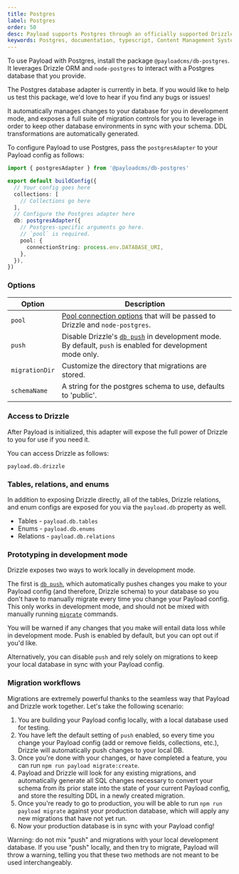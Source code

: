 ```yaml
---
title: Postgres
label: Postgres
order: 50
desc: Payload supports Postgres through an officially supported Drizzle database adapter.
keywords: Postgres, documentation, typescript, Content Management System, cms, headless, javascript, node, react, express
---
```


To use Payload with Postgres, install the package `@payloadcms/db-postgres`. It leverages Drizzle ORM and `node-postgres` to interact with a Postgres database that you provide.

<Banner>
  The Postgres database adapter is currently in beta. If you would like to help us test this
  package, we'd love to hear if you find any bugs or issues!
</Banner>

It automatically manages changes to your database for you in development mode, and exposes a full suite of migration controls for you to leverage in order to keep other database environments in sync with your schema. DDL transformations are automatically generated.

To configure Payload to use Postgres, pass the `postgresAdapter` to your Payload config as follows:

```ts
import { postgresAdapter } from '@payloadcms/db-postgres'

export default buildConfig({
  // Your config goes here
  collections: [
    // Collections go here
  ],
  // Configure the Postgres adapter here
  db: postgresAdapter({
    // Postgres-specific arguments go here.
    // `pool` is required.
    pool: {
      connectionString: process.env.DATABASE_URI,
    },
  }),
})
```

### Options

| Option         | Description                                                                                                                                                                      |
| -------------- | -------------------------------------------------------------------------------------------------------------------------------------------------------------------------------- |
| `pool`         | [Pool connection options](https://orm.drizzle.team/docs/quick-postgresql/node-postgres) that will be passed to Drizzle and `node-postgres`.                                      |
| `push`         | Disable Drizzle's [`db push`](https://orm.drizzle.team/kit-docs/overview#prototyping-with-db-push) in development mode. By default, `push` is enabled for development mode only. |
| `migrationDir` | Customize the directory that migrations are stored.                                                                                                                              |
| `schemaName`   | A string for the postgres schema to use, defaults to 'public'.                                                                                                                   |

### Access to Drizzle

After Payload is initialized, this adapter will expose the full power of Drizzle to you for use if you need it.

You can access Drizzle as follows:

```text
payload.db.drizzle
```

### Tables, relations, and enums

In addition to exposing Drizzle directly, all of the tables, Drizzle relations, and enum configs are exposed for you via the `payload.db` property as well.

- Tables - `payload.db.tables`
- Enums - `payload.db.enums`
- Relations - `payload.db.relations`

### Prototyping in development mode

Drizzle exposes two ways to work locally in development mode.

The first is [`db push`](https://orm.drizzle.team/kit-docs/overview#prototyping-with-db-push), which automatically pushes changes you make to your Payload config (and therefore, Drizzle schema) to your database so you don't have to manually migrate every time you change your Payload config. This only works in development mode, and should not be mixed with manually running [`migrate`](/docs/database/migrations) commands.

You will be warned if any changes that you make will entail data loss while in development mode. Push is enabled by default, but you can opt out if you'd like.

Alternatively, you can disable `push` and rely solely on migrations to keep your local database in sync with your Payload config.

### Migration workflows

Migrations are extremely powerful thanks to the seamless way that Payload and Drizzle work together. Let's take the following scenario:

1. You are building your Payload config locally, with a local database used for testing.
1. You have left the default setting of `push` enabled, so every time you change your Payload config (add or remove fields, collections, etc.), Drizzle will automatically push changes to your local DB.
1. Once you're done with your changes, or have completed a feature, you can run `npm run payload migrate:create`.
1. Payload and Drizzle will look for any existing migrations, and automatically generate all SQL changes necessary to convert your schema from its prior state into the state of your current Payload config, and store the resulting DDL in a newly created migration.
1. Once you're ready to go to production, you will be able to run `npm run payload migrate` against your production database, which will apply any new migrations that have not yet run.
1. Now your production database is in sync with your Payload config!

<Banner type="warning">
  Warning: do not mix "push" and migrations with your local development database. If you use "push"
  locally, and then try to migrate, Payload will throw a warning, telling you that these two methods
  are not meant to be used interchangeably.
</Banner>
